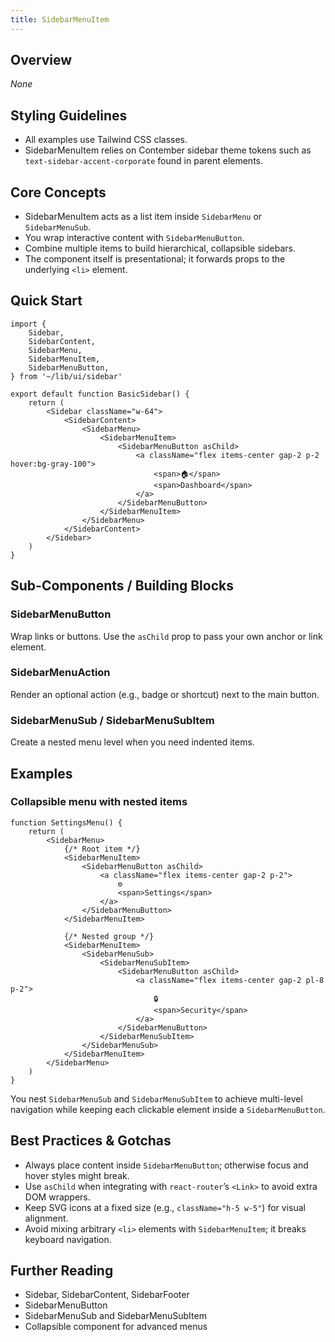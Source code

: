 ```yaml
---
title: SidebarMenuItem
---
```


<!-- Edited by human: false -->
<!-- Examples count: 8 -->
<!-- Source examples: 0 -->
<!-- Playground examples: 0 -->
<!-- External examples: 8 -->
<!-- Import examples: 4 -->

## Overview
_None_

## Styling Guidelines
* All examples use Tailwind CSS classes.
* SidebarMenuItem relies on Contember sidebar theme tokens such as `text-sidebar-accent-corporate` found in parent elements.

## Core Concepts
* SidebarMenuItem acts as a list item inside `SidebarMenu` or `SidebarMenuSub`.
* You wrap interactive content with `SidebarMenuButton`.
* Combine multiple items to build hierarchical, collapsible sidebars.
* The component itself is presentational; it forwards props to the underlying `<li>` element.

## Quick Start
```tsx
import {
	Sidebar,
	SidebarContent,
	SidebarMenu,
	SidebarMenuItem,
	SidebarMenuButton,
} from '~/lib/ui/sidebar'

export default function BasicSidebar() {
	return (
		<Sidebar className="w-64">
			<SidebarContent>
				<SidebarMenu>
					<SidebarMenuItem>
						<SidebarMenuButton asChild>
							<a className="flex items-center gap-2 p-2 hover:bg-gray-100">
								<span>🏠</span>
								<span>Dashboard</span>
							</a>
						</SidebarMenuButton>
					</SidebarMenuItem>
				</SidebarMenu>
			</SidebarContent>
		</Sidebar>
	)
}
```

## Sub-Components / Building Blocks
### SidebarMenuButton
Wrap links or buttons. Use the `asChild` prop to pass your own anchor or link element.

### SidebarMenuAction
Render an optional action (e.g., badge or shortcut) next to the main button.

### SidebarMenuSub / SidebarMenuSubItem
Create a nested menu level when you need indented items.

## Examples
### Collapsible menu with nested items
```tsx
function SettingsMenu() {
	return (
		<SidebarMenu>
			{/* Root item */}
			<SidebarMenuItem>
				<SidebarMenuButton asChild>
					<a className="flex items-center gap-2 p-2">
						⚙️
						<span>Settings</span>
					</a>
				</SidebarMenuButton>
			</SidebarMenuItem>

			{/* Nested group */}
			<SidebarMenuItem>
				<SidebarMenuSub>
					<SidebarMenuSubItem>
						<SidebarMenuButton asChild>
							<a className="flex items-center gap-2 pl-8 p-2">
								🔒
								<span>Security</span>
							</a>
						</SidebarMenuButton>
					</SidebarMenuSubItem>
				</SidebarMenuSub>
			</SidebarMenuItem>
		</SidebarMenu>
	)
}
```
You nest `SidebarMenuSub` and `SidebarMenuSubItem` to achieve multi-level navigation while keeping each clickable element inside a `SidebarMenuButton`.

## Best Practices & Gotchas
* Always place content inside `SidebarMenuButton`; otherwise focus and hover styles might break.
* Use `asChild` when integrating with `react-router`’s `<Link>` to avoid extra DOM wrappers.
* Keep SVG icons at a fixed size (e.g., `className="h-5 w-5"`) for visual alignment.
* Avoid mixing arbitrary `<li>` elements with `SidebarMenuItem`; it breaks keyboard navigation.

## Further Reading
* Sidebar, SidebarContent, SidebarFooter
* SidebarMenuButton
* SidebarMenuSub and SidebarMenuSubItem
* Collapsible component for advanced menus

<!-- End of Generated Documentation -->
